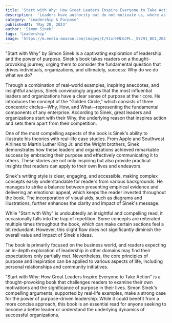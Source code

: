 ```yaml
---
title: 'Start with Why: How Great Leaders Inspire Everyone to Take Action'
description:  'Leaders have authority but do not motivate us, where as those who lead inspire us – we follow them because we want to, not because we have to.'
category: 'Leadership & Purpose'
publishedAt: 'May 20, 2023'
author: 'Simon Sinek'
tags: 'Leadership'
image: 'https://m.media-amazon.com/images/I/51xrHMLGJPL._SY291_BO1,204,203,200_QL40_FMwebp_.jpg'
---
```


"Start with Why" by Simon Sinek is a captivating exploration of leadership and the power of purpose. Sinek's book takes readers on a thought-provoking journey, urging them to consider the fundamental question that drives individuals, organizations, and ultimately, success: Why do we do what we do?

Through a combination of real-world examples, inspiring anecdotes, and insightful analysis, Sinek convincingly argues that the most influential leaders and organizations have a clear sense of purpose at their core. He introduces the concept of the "Golden Circle," which consists of three concentric circles—Why, How, and What—representing the fundamental components of any enterprise. According to Sinek, great leaders and organizations start with their Why, the underlying reason that inspires action and sets them apart from their competition.

One of the most compelling aspects of the book is Sinek's ability to illustrate his theories with real-life case studies. From Apple and Southwest Airlines to Martin Luther King Jr. and the Wright brothers, Sinek demonstrates how these leaders and organizations achieved remarkable success by embracing their purpose and effectively communicating it to others. These stories are not only inspiring but also provide practical insights that readers can apply to their own lives and endeavors.

Sinek's writing style is clear, engaging, and accessible, making complex concepts easily understandable for readers from various backgrounds. He manages to strike a balance between presenting empirical evidence and delivering an emotional appeal, which keeps the reader invested throughout the book. The incorporation of visual aids, such as diagrams and illustrations, further enhances the clarity and impact of Sinek's message.

While "Start with Why" is undoubtedly an insightful and compelling read, it occasionally falls into the trap of repetition. Some concepts are reiterated multiple times throughout the book, which can make certain sections feel a bit redundant. However, this slight flaw does not significantly diminish the overall value and impact of Sinek's ideas.

The book is primarily focused on the business world, and readers expecting an in-depth exploration of leadership in other domains may find their expectations only partially met. Nevertheless, the core principles of purpose and inspiration can be applied to various aspects of life, including personal relationships and community initiatives.

"Start with Why: How Great Leaders Inspire Everyone to Take Action" is a thought-provoking book that challenges readers to examine their own motivations and the significance of purpose in their lives. Simon Sinek's compelling arguments, supported by real-life examples, make a strong case for the power of purpose-driven leadership. While it could benefit from a more concise approach, this book is an essential read for anyone seeking to become a better leader or understand the underlying dynamics of successful organizations.